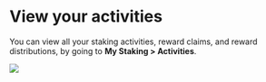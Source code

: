 
# View your activities

You can view all your staking activities, reward claims, and reward distributions, by going to **My Staking > Activities**.

<img src={activities} width={1280} />